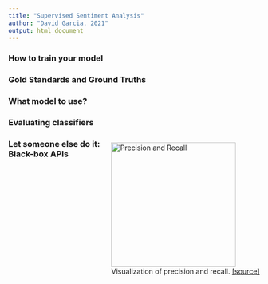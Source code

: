 ```yaml
---
title: "Supervised Sentiment Analysis"
author: "David Garcia, 2021"
output: html_document
---
```


### How to train your model

### Gold Standards and Ground Truths

### What model to use?

### Evaluating classifiers

<div style="float:right">
<img src="https://upload.wikimedia.org/wikipedia/commons/2/26/Precisionrecall.svg" alt="Precision and Recall" width="250px"/>  
Visualization of precision and recall. [[source]](https://en.wikipedia.org/wiki/Precision_and_recall)
</div>

### Let someone else do it: Black-box APIs

